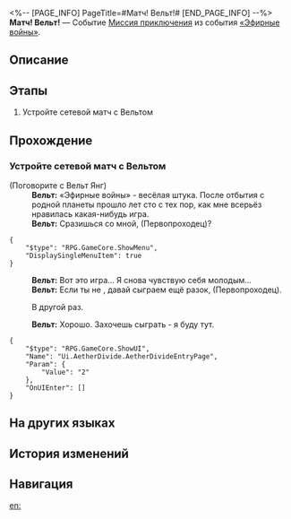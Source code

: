 <%-- [PAGE_INFO]
PageTitle=#Матч! Вельт!#
[END_PAGE_INFO] --%>
{{Дополнить|Диалоги.}}
{{Миссия Инфобокс
|id              = 8014137
|Название        = 
|Изображение     = Миссия Матч! Вельт!.png
|Тип             = Миссия приключения
|Событие         = «Эфирные войны»
|Глава           = 
|Условия         = 
* Завершена [[Миссия приключения]] «[[Матч! Цинцюэ!]]»
* Завершена [[Миссия приключения]] «[[Матч! Пеппи!]]»
* Завершена [[Миссия приключения]] «[[Матч! Сампо!]]»
* Завершена [[Миссия приключения]] «[[Матч! Броня!]]»
* Завершена [[Миссия приключения]] «[[Победа! Межзвёздный праздник!]]»
|Персонажи       = Вельт; Первопроходец
|СтартЛокация    = [[Ярило-VI]] — [[Старый испытательный полигон]]
|Мир             = Ярило-VI
|Предыдущая      = Победа! Межзвёздный праздник!
|Следующая       = 
|Награды         = 
}}
'''Матч! Вельт!''' — Событие [[Миссия приключения]] из события [[«Эфирные войны»]].

==Описание==
{{Описание|<!--официальное описание из Перекрёстка судеб-->}}

==Этапы==
# Устройте сетевой матч с Вельтом

==Прохождение==
{{Дополнить}}
===Устройте сетевой матч с Вельтом===
{{Описание миссии|тип=Миссия приключения|локация=Старый испытательный полигон|Основная игровая механика «Эфирных войн» - матчи. Бросьте вызов разным игрокам и покажите свою истинную силу!}}
{{Диалог Начало}}

;(Поговорите с Вельт Янг)
:'''Вельт:''' «Эфирные войны» - весёлая штука. После отбытия с родной планеты прошло лет сто с тех пор, как мне всерьёз нравилась какая-нибудь игра.
:'''Вельт:''' Сразишься со мной, (Первопроходец)?
<pre>{
	"$type": "RPG.GameCore.ShowMenu",
	"DisplaySingleMenuItem": true
}</pre>
:'''Вельт:''' Вот это игра... Я снова чувствую себя молодым...
:'''Вельт:''' Если ты не {{MC|м=занят|ж=занята}}, давай сыграем ещё разок, (Первопроходец).
:{{Диалог|Стрелка}} В другой раз.
:'''Вельт:''' Хорошо. Захочешь сыграть - я буду тут.
<pre>{
	"$type": "RPG.GameCore.ShowUI",
	"Name": "Ui.AetherDivide.AetherDivideEntryPage",
	"Param": {
		"Value": "2"
	},
	"OnUIEnter": []
}</pre>
{{Диалог Конец}}

==На других языках==
{{На других языках
|en   = Hyperlink Match, Welt!
|zhs  = 超链接对决！瓦尔特
|zht  = 超連結對決！瓦爾特
|ja   = ハイパーリンクバトル！ヴェルト
|ko   = 하이퍼링크 대결! 웰트
|es   = Enfrentamiento de hipervínculos: Welt
|fr   = Combat hyperlink&nbsp;: Welt&nbsp;!
|ru   = Матч! Вельт!
|th   = ประลองไฮเปอร์ลิงก์กับ Welt!
|vi   = Quyết Đấu Siêu Liên Kết! Welt
|de   = Hyperlinkmatch, Welt!
|id   = Duel Hyperlink, Welt!
|pt   = Batalha de Hyperlink, Welt!
}}

==История изменений==
{{История изменений|3.5}}

==Навигация==
{{Миссия приключения Навбокс|Глава }}

[[en:]]
